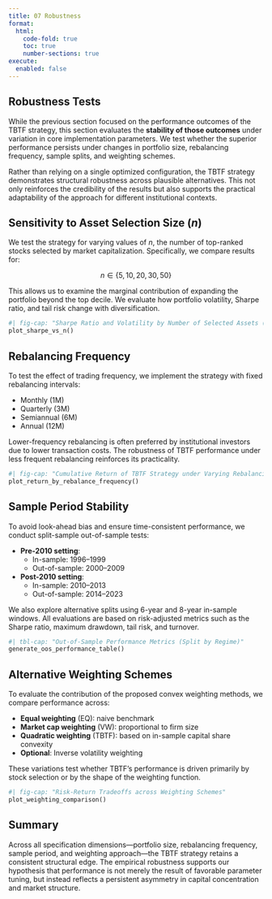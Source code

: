 ```yaml
---
title: 07 Robustness
format:
  html:
    code-fold: true
    toc: true
    number-sections: true
execute:
  enabled: false
---
```


## Robustness Tests

While the previous section focused on the performance outcomes of the TBTF strategy, this section evaluates the **stability of those outcomes** under variation in core implementation parameters. We test whether the superior performance persists under changes in portfolio size, rebalancing frequency, sample splits, and weighting schemes.

Rather than relying on a single optimized configuration, the TBTF strategy demonstrates structural robustness across plausible alternatives. This not only reinforces the credibility of the results but also supports the practical adaptability of the approach for different institutional contexts.


## Sensitivity to Asset Selection Size ($n$)

We test the strategy for varying values of $n$, the number of top-ranked stocks selected by market capitalization. Specifically, we compare results for:

$$
n \in \{5, 10, 20, 30, 50\}
$$

This allows us to examine the marginal contribution of expanding the portfolio beyond the top decile. We evaluate how portfolio volatility, Sharpe ratio, and tail risk change with diversification.

```python
#| fig-cap: "Sharpe Ratio and Volatility by Number of Selected Assets (n)"
plot_sharpe_vs_n()
```

## Rebalancing Frequency

To test the effect of trading frequency, we implement the strategy with fixed rebalancing intervals:

- Monthly (1M)
- Quarterly (3M)
- Semiannual (6M)
- Annual (12M)

Lower-frequency rebalancing is often preferred by institutional investors due to lower transaction costs. The robustness of TBTF performance under less frequent rebalancing reinforces its practicality.

```python
#| fig-cap: "Cumulative Return of TBTF Strategy under Varying Rebalancing Frequencies"
plot_return_by_rebalance_frequency()
```


## Sample Period Stability

To avoid look-ahead bias and ensure time-consistent performance, we conduct split-sample out-of-sample tests:

- **Pre-2010 setting**:
  - In-sample: 1996–1999
  - Out-of-sample: 2000–2009
- **Post-2010 setting**:
  - In-sample: 2010–2013
  - Out-of-sample: 2014–2023

We also explore alternative splits using 6-year and 8-year in-sample windows. All evaluations are based on risk-adjusted metrics such as the Sharpe ratio, maximum drawdown, tail risk, and turnover.

```python
#| tbl-cap: "Out-of-Sample Performance Metrics (Split by Regime)"
generate_oos_performance_table()
```


## Alternative Weighting Schemes

To evaluate the contribution of the proposed convex weighting methods, we compare performance across:

- **Equal weighting** (EQ): naive benchmark
- **Market cap weighting** (VW): proportional to firm size
- **Quadratic weighting** (TBTF): based on in-sample capital share convexity
- **Optional**: Inverse volatility weighting

These variations test whether TBTF’s performance is driven primarily by stock selection or by the shape of the weighting function.

```python
#| fig-cap: "Risk-Return Tradeoffs across Weighting Schemes"
plot_weighting_comparison()
```

## Summary

Across all specification dimensions—portfolio size, rebalancing frequency, sample period, and weighting approach—the TBTF strategy retains a consistent structural edge. The empirical robustness supports our hypothesis that performance is not merely the result of favorable parameter tuning, but instead reflects a persistent asymmetry in capital concentration and market structure.
